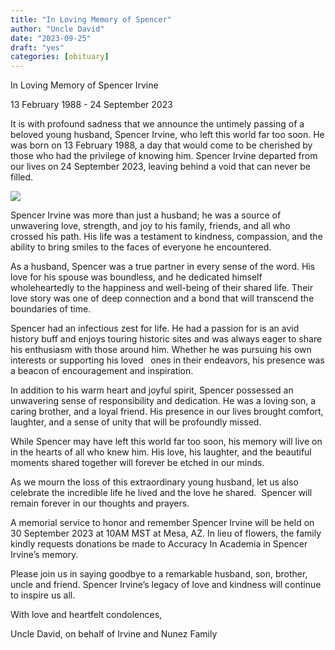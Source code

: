 ---
title: "In Loving Memory of Spencer"
author: "Uncle David"
date: "2023-09-25"
draft: "yes"
categories: [obituary]
---

In Loving Memory of Spencer Irvine

13 February 1988 - 24 September 2023

It is with profound sadness that we announce the untimely passing of a beloved young husband, Spencer Irvine, who left this world far too soon. He was born on 13 February 1988, a day that would come to be cherished by those who had the privilege of knowing him. Spencer Irvine departed from our lives on 24 September 2023, leaving behind a void that can never be filled.

![](temple_puffy.jpeg)

Spencer Irvine was more than just a husband; he was a source of unwavering love, strength, and joy to his family, friends, and all who crossed his path. His life was a testament to kindness, compassion, and the ability to bring smiles to the faces of everyone he encountered.

As a husband, Spencer was a true partner in every sense of the word. His love for his spouse was boundless, and he dedicated himself wholeheartedly to the happiness and well-being of their shared life. Their love story was one of deep connection and a bond that will transcend the boundaries of time.

Spencer had an infectious zest for life. He had a passion for is an avid history buff and enjoys touring historic sites and was always eager to share his enthusiasm with those around him. Whether he was pursuing his own interests or supporting his loved   ones in their endeavors, his presence was a beacon of encouragement and inspiration.

In addition to his warm heart and joyful spirit, Spencer possessed an unwavering sense of responsibility and dedication. He was a loving son, a caring brother, and a loyal friend. His presence in our lives brought comfort, laughter, and a sense of unity that will be profoundly missed.

While Spencer may have left this world far too soon, his memory will live on in the hearts of all who knew him. His love, his laughter, and the beautiful moments shared together will forever be etched in our minds.

As we mourn the loss of this extraordinary young husband, let us also celebrate the incredible life he lived and the love he shared.  Spencer will remain forever in our thoughts and prayers.

A memorial service to honor and remember Spencer Irvine will be held on 30 September 2023 at 10AM MST at Mesa, AZ. In lieu of flowers, the family kindly requests donations be made to Accuracy In Academia in Spencer Irvine's memory.

Please join us in saying goodbye to a remarkable husband, son, brother, uncle and friend. Spencer Irvine's legacy of love and kindness will continue to inspire us all.

With love and heartfelt condolences,

Uncle David, on behalf of Irvine and Nunez Family
